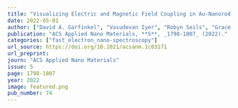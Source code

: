 ```yaml
---
title: "Visualizing Electric and Magnetic Field Coupling in Au-Nanorod Trimer Structures via Stimulated Electron Energy Gain and Cathodoluminescence Spectroscopy: Implications for Meta-Atom Imaging"
date: 2022-05-01
author: ["David A. Garfinkel", "Vasudevan Iyer", "Robyn Seils", "Grace Pakeltis", "Marc R. Bourgeois", "Andrew W. Rossi", "Clay Klein", "Benjamin J. Lawrie", "David J. Masiello", "Philip D. Rack"]
publication: "ACS Applied Nano Materials, **5**, _1798-1807_ (2022)."
categories: ["fast_electron_nano-spectroscopy"]
url_source: https://doi.org/10.1021/acsanm.1c03171
url_preprint: 
journ: "ACS Applied Nano Materials"
issue: 5
page: 1798-1807
year: 2022
image: featured.png
pub_number: 74
---
```

